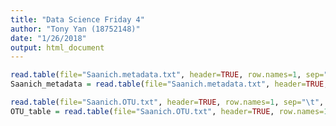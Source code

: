 ```yaml
---
title: "Data Science Friday 4"
author: "Tony Yan (18752148)"
date: "1/26/2018"
output: html_document
---
```


```r

read.table(file="Saanich.metadata.txt", header=TRUE, row.names=1, sep="\t", na.strings=c("NAN", "NA", "."))
Saanich_metadata = read.table(file="Saanich.metadata.txt", header=TRUE, row.names=1, sep="\t", na.strings=c("NAN", "NA", "."))

read.table(file="Saanich.OTU.txt", header=TRUE, row.names=1, sep="\t", na.strings=c("NAN", "NA", "."))
OTU_table = read.table(file="Saanich.OTU.txt", header=TRUE, row.names=1, sep="\t", na.strings=c("NAN", "NA", "."))







```
